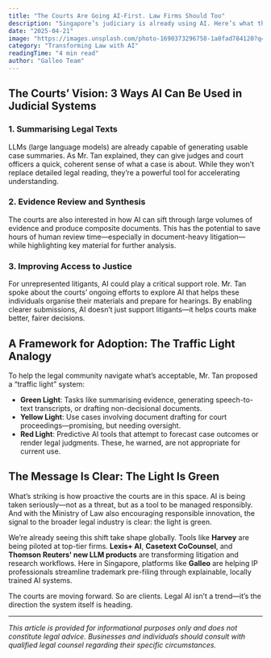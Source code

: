 ```yaml
---
title: "The Courts Are Going AI-First. Law Firms Should Too"
description: "Singapore’s judiciary is already using AI. Here’s what that means for the rest of the legal industry."
date: "2025-04-21"
image: "https://images.unsplash.com/photo-1690373296758-1a0fad784120?q=80&w=2073&auto=format&fit=crop&ixlib=rb-4.0.3&ixid=M3wxMjA3fDB8MHxwaG90by1wYWdlfHx8fGVufDB8fHx8fA%3D%3D"
category: "Transforming Law with AI"
readingTime: "4 min read"
author: "Galleo Team"
---
```


## The Courts’ Vision: 3 Ways AI Can Be Used in Judicial Systems

### 1. Summarising Legal Texts

LLMs (large language models) are already capable of generating usable case summaries. As Mr. Tan explained, they can give judges and court officers a quick, coherent sense of what a case is about. While they won’t replace detailed legal reading, they’re a powerful tool for accelerating understanding.

### 2. Evidence Review and Synthesis

The courts are also interested in how AI can sift through large volumes of evidence and produce composite documents. This has the potential to save hours of human review time—especially in document-heavy litigation—while highlighting key material for further analysis.

### 3. Improving Access to Justice

For unrepresented litigants, AI could play a critical support role. Mr. Tan spoke about the courts’ ongoing efforts to explore AI that helps these individuals organise their materials and prepare for hearings. By enabling clearer submissions, AI doesn’t just support litigants—it helps courts make better, fairer decisions.

## A Framework for Adoption: The Traffic Light Analogy

To help the legal community navigate what’s acceptable, Mr. Tan proposed a “traffic light” system:

- **Green Light**: Tasks like summarising evidence, generating speech-to-text transcripts, or drafting non-decisional documents.
- **Yellow Light**: Use cases involving document drafting for court proceedings—promising, but needing oversight.
- **Red Light**: Predictive AI tools that attempt to forecast case outcomes or render legal judgments. These, he warned, are not appropriate for current use.

## The Message Is Clear: The Light Is Green

What’s striking is how proactive the courts are in this space. AI is being taken seriously—not as a threat, but as a tool to be managed responsibly. And with the Ministry of Law also encouraging responsible innovation, the signal to the broader legal industry is clear: the light is green.

We’re already seeing this shift take shape globally. Tools like **Harvey** are being piloted at top-tier firms. **Lexis+ AI**, **Casetext CoCounsel**, and **Thomson Reuters' new LLM products** are transforming litigation and research workflows. Here in Singapore, platforms like **Galleo** are helping IP professionals streamline trademark pre-filing through explainable, locally trained AI systems.

The courts are moving forward. So are clients. Legal AI isn’t a trend—it’s the direction the system itself is heading.

---

*This article is provided for informational purposes only and does not constitute legal advice. Businesses and individuals should consult with qualified legal counsel regarding their specific circumstances.*
